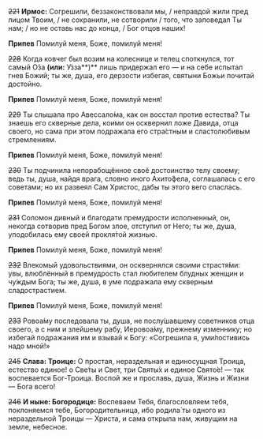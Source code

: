 ~~221~~ **Ирмос:** Согрешили, беззаконствовали мы, / неправдой жили пред лицом Твоим, / не сохранили, не сотворили / того, что заповедал Ты нам; / но не оставь нас до конца, / Бог отцов наших!

**Припев** Помилуй меня, Боже, помилуй меня!

~~228~~ Когда ковчег был возим на колеснице и телец споткнулся, тот самый О́за **(или:** У́зза**)** лишь придержал его — и на себе испытал гнев Божий; ты же, душа, его дерзости избегая, святыни Божьи почитай достойно.

**Припев** Помилуй меня, Боже, помилуй меня!

~~229~~ Ты слышала про Авессало́ма, как он восстал против естества? Ты знаешь его скверные дела, коими он осквернил ложе Давида, отца своего, но сама при этом подражала его стра́стным и сластолюбивым стремлениям.

**Припев** Помилуй меня, Боже, помилуй меня!

~~230~~ Ты подчинила непорабощённое своё достоинство телу своему; ведь ты, душа, найдя врага, словно иного Ахито́фела, соглашалась с его советами; но их развеял Сам Христос, дабы ты этого вего спаслась.

**Припев** Помилуй меня, Боже, помилуй меня!

~~231~~ Соломон дивный и благодати премудрости исполненный, он, некогда сотворив пред Богом злое, отступил от Него; ты же, душа, уподобилась ему своей прокля́той жизнью.

**Припев** Помилуй меня, Боже, помилуй меня!

~~232~~ Влекомый удовольствиями, он осквернялся своими страстя́ми: увы, влюблённый в премудрость стал любителем блудных женщин и чу́ждым Бога; ты же, душа, в уме подражала ему скверным сладострастием.

**Припев** Помилуй меня, Боже, помилуй меня!

~~233~~ Ровоа́му последовала ты, душа, не послу́шавшему советников отца своего, а с ним и злейшему рабу, Иеровоа́му, прежнему изменнику; но избегай подражания им и взывай к Богу: «Согрешила я, уми́лостивись надо мной!»

~~245~~ **Слава: Троице:** О простая, нераздельная и единосущная Троица, естество единое! о Све́ты и Свет, три Святы́х и единое Свято́е! — так воспевается Бог-Троица. Воспой же и прославь, душа, Жизнь и Жизни — Бога всего!

~~246~~ **И ныне: Богородице:** Воспеваем Тебя, благословляем тебя, поклоняемся тебе, Богородительница, ибо родила́ ты одного из нераздельной Троицы — Христа, и сама открыла нам, живущим на земле, небесное.
